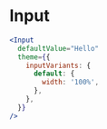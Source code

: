 # Input

```jsx live
<Input
  defaultValue="Hello"
  theme={{
    inputVariants: {
      default: {
        width: '100%',
      },
    },
  }}
/>
```
